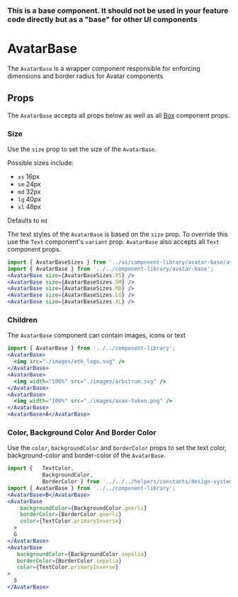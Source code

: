 

### This is a base component. It should not be used in your feature code directly but as a "base" for other UI components

# AvatarBase

The `AvatarBase` is a wrapper component responsible for enforcing dimensions and border radius for Avatar components

<Canvas>
  <Story id="components-componentlibrary-avatarbase--default-story" />
</Canvas>

## Props

The `AvatarBase` accepts all props below as well as all [Box](/docs/components-ui-box--default-story#props) component props.

<ArgsTable of={AvatarBase} />

### Size

Use the `size` prop to set the size of the `AvatarBase`.

Possible sizes include:

- `xs` 16px
- `sm` 24px
- `md` 32px
- `lg` 40px
- `xl` 48px

Defaults to `md`

The text styles of the `AvatarBase` is based on the `size` prop. To override this use the `Text` component's `variant` prop. `AvatarBase` also accepts all `Text` component props.

<Canvas>
  <Story id="components-componentlibrary-avatarbase--size" />
</Canvas>

```jsx
import { AvatarBaseSizes } from '../ui/component-library/avatar-base/avatar-base.types';
import { AvatarBase } from '../../component-library/avatar-base';
<AvatarBase size={AvatarBaseSizes.XS} />
<AvatarBase size={AvatarBaseSizes.SM} />
<AvatarBase size={AvatarBaseSizes.MD} />
<AvatarBase size={AvatarBaseSizes.LG} />
<AvatarBase size={AvatarBaseSizes.XL} />
```

### Children

The `AvatarBase` component can contain images, icons or text

<Canvas>
  <Story id="components-componentlibrary-avatarbase--children" />
</Canvas>

```jsx
import { AvatarBase } from '../../component-library';
<AvatarBase>
  <img src="./images/eth_logo.svg" />
</AvatarBase>
<AvatarBase>
  <img width="100%" src="./images/arbitrum.svg" />
</AvatarBase>
<AvatarBase>
  <img width="100%" src="./images/avax-token.png" />
</AvatarBase>
<AvatarBase>A</AvatarBase>
```

### Color, Background Color And Border Color

Use the `color`, `backgroundColor` and `borderColor` props to set the text color, background-color and border-color of the `AvatarBase`.

<Canvas>
  <Story id="components-componentlibrary-avatarbase--color-background-color-and-border-color" />
</Canvas>

```jsx
import {   TextColor,
           BackgroundColor,
           BorderColor } from '../../../helpers/constants/design-system';
import { AvatarBase } from '../../component-library';
<AvatarBase>B</AvatarBase>
<AvatarBase
    backgroundColor={BackgroundColor.goerli}
    borderColor={BorderColor.goerli}
    color={TextColor.primaryInverse}
  >
  G
</AvatarBase>
<AvatarBase
   backgroundColor={BackgroundColor.sepolia}
   borderColor={BorderColor.sepolia}
   color={TextColor.primaryInverse}
>
  S
</AvatarBase>
```
